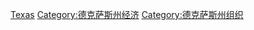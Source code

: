 {{Commons category|Companies based in Texas}}

[[Category:美國各州公司|Texas]]
[[Category:德克萨斯州经济|Category:德克萨斯州经济]]
[[Category:德克萨斯州组织|Category:德克萨斯州组织]]